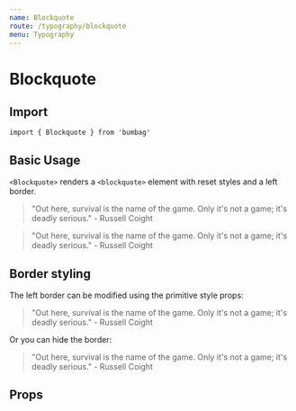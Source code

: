 ```yaml
---
name: Blockquote
route: /typography/blockquote
menu: Typography
---
```



# Blockquote

## Import

`import { Blockquote } from 'bumbag'`

## Basic Usage

`<Blockquote>` renders a `<blockquote>` element with reset styles and a left border.

<Playground>
  <Blockquote>
    <Paragraph marginBottom="1rem">"Out here, survival is the name of the game. Only it's not a game; it's deadly serious."</Paragraph>
    <Text as="cite">- Russell Coight</Text>
  </Blockquote>
  <Blockquote backgroundColor="whitesmoke" marginTop="1rem">
    <Paragraph marginBottom="1rem">"Out here, survival is the name of the game. Only it's not a game; it's deadly serious."</Paragraph>
    <Text as="cite">- Russell Coight</Text>
  </Blockquote>
</Playground>

## Border styling

The left border can be modified using the primitive style props:

<Playground>
  <Blockquote borderColor="blue">
    <Paragraph marginBottom="1rem">"Out here, survival is the name of the game. Only it's not a game; it's deadly serious."</Paragraph>
    <Text as="cite">- Russell Coight</Text>
  </Blockquote>
</Playground>

Or you can hide the border:

<Playground>
  <Blockquote border="none">
    <Paragraph marginBottom="1rem">"Out here, survival is the name of the game. Only it's not a game; it's deadly serious."</Paragraph>
    <Text as="cite">- Russell Coight</Text>
  </Blockquote>
</Playground>

## Props

<PropsTable of={Blockquote} />
